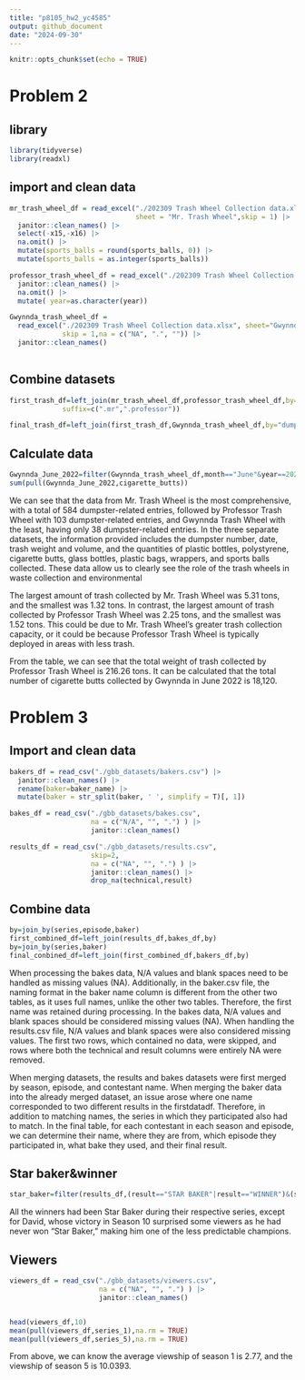 ```yaml
---
title: "p8105_hw2_yc4585"
output: github_document
date: "2024-09-30"
---
```


```r
knitr::opts_chunk$set(echo = TRUE)
```
# Problem 2
## library
```r
library(tidyverse)
library(readxl)
```

## import and clean data

```r
mr_trash_wheel_df = read_excel("./202309 Trash Wheel Collection data.xlsx",
                               sheet = "Mr. Trash Wheel",skip = 1) |>
  janitor::clean_names() |>
  select(-x15,-x16) |>
  na.omit() |>
  mutate(sports_balls = round(sports_balls, 0)) |>
  mutate(sports_balls = as.integer(sports_balls))

professor_trash_wheel_df = read_excel("./202309 Trash Wheel Collection data.xlsx",  sheet="Professor Trash Wheel",skip = 1) |>
  janitor::clean_names() |>
  na.omit() |>
  mutate( year=as.character(year)) 

Gwynnda_trash_wheel_df = 
  read_excel("./202309 Trash Wheel Collection data.xlsx", sheet="Gwynnda Trash Wheel",
             skip = 1,na = c("NA", ".", "")) |>
  janitor::clean_names() 
 

```
## Combine datasets
```r
first_trash_df=left_join(mr_trash_wheel_df,professor_trash_wheel_df,by="dumpster",
             suffix=c(".mr",".professor"))

final_trash_df=left_join(first_trash_df,Gwynnda_trash_wheel_df,by="dumpster",suffix = c("",".Gwynnda"))

```

## Calculate data
```r
Gwynnda_June_2022=filter(Gwynnda_trash_wheel_df,month=="June"&year==2022)
sum(pull(Gwynnda_June_2022,cigarette_butts))
```

  We can see that the data from Mr. Trash Wheel is the most comprehensive, with a total of 584 dumpster-related entries, followed by Professor Trash Wheel with 103 dumpster-related entries, and Gwynnda Trash Wheel with the least, having only 38 dumpster-related entries. In the three separate datasets, the information provided includes the dumpster number, date, trash weight and volume, and the quantities of plastic bottles, polystyrene, cigarette butts, glass bottles, plastic bags, wrappers, and sports balls collected. These data allow us to clearly see the role of the trash wheels in waste collection and environmental 
  
  The largest amount of trash collected by Mr. Trash Wheel was 5.31 tons, and the smallest was 1.32 tons. In contrast, the largest amount of trash collected by Professor Trash Wheel was 2.25 tons, and the smallest was 1.52 tons. This could be due to Mr. Trash Wheel's greater trash collection capacity, or it could be because Professor Trash Wheel is typically deployed in areas with less trash. 
  
  From the table, we can see that the total weight of trash collected by Professor Trash Wheel is 216.26 tons. It can be calculated that the total number of cigarette butts collected by Gwynnda in June 2022 is 18,120.

# Problem 3
## Import and clean data
```r
bakers_df = read_csv("./gbb_datasets/bakers.csv") |>
  janitor::clean_names() |>
  rename(baker=baker_name) |>
  mutate(baker = str_split(baker, ' ', simplify = T)[, 1])

bakes_df = read_csv("./gbb_datasets/bakes.csv",
                    na = c("N/A", "", ".") ) |>
                    janitor::clean_names()

results_df = read_csv("./gbb_datasets/results.csv",
                    skip=2,
                    na = c("NA", "", ".") ) |>
                    janitor::clean_names() |>
                    drop_na(technical,result)
```
## Combine data
```r
by=join_by(series,episode,baker)
first_combined_df=left_join(results_df,bakes_df,by)
by=join_by(series,baker)
final_conbined_df=left_join(first_combined_df,bakers_df,by)
```

When processing the bakes data, N/A values and blank spaces need to be handled as missing values (NA). Additionally, in the baker.csv file, the naming format in the baker name column is different from the other two tables, as it uses full names, unlike the other two tables. Therefore, the first name was retained during processing. In the bakes data, N/A values and blank spaces should be considered missing values (NA). When handling the results.csv file, N/A values and blank spaces were also considered missing values. The first two rows, which contained no data, were skipped, and rows where both the technical and result columns were entirely NA were removed.

When merging datasets, the results and bakes datasets were first merged by season, episode, and contestant name. When merging the baker data into the already merged dataset, an issue arose where one name corresponded to two different results in the firstdatadf. Therefore, in addition to matching names, the series in which they participated also had to match. In the final table, for each contestant in each season and episode, we can determine their name, where they are from, which episode they participated in, what bake they used, and their final result.

## Star baker&winner

```r
star_baker=filter(results_df,(result=="STAR BAKER"|result=="WINNER")&(series>4))

```
All the winners had been Star Baker during their respective series, except for David, whose victory in Season 10 surprised some viewers as he had never won "Star Baker," making him one of the less predictable champions.

## Viewers
```r
viewers_df = read_csv("./gbb_datasets/viewers.csv",
                      na = c("NA", "", ".") ) |>
                      janitor::clean_names()


head(viewers_df,10)
mean(pull(viewers_df,series_1),na.rm = TRUE)
mean(pull(viewers_df,series_5),na.rm = TRUE)
```
From above, we can know the average viewship of season 1 is 2.77, and the viewship of season 5 is 10.0393.

